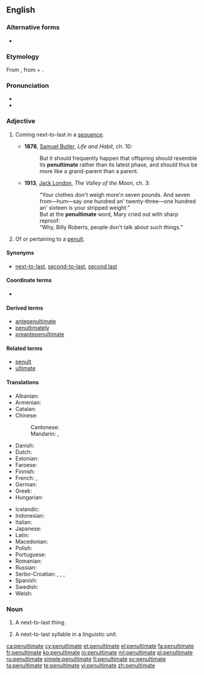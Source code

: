 {{was wotd|2006|November|29}}
==English==

===Alternative forms===
* {{l|en|pænultimate}}

===Etymology===
From {{etyl|la|en}} {{term|paenultimus|lang=la}}, from {{term|paene||almost}} + {{term|ultimus||last}}.

===Pronunciation===
* {{IPA|/pɪˈnʌltɪmət/}}
* {{audio|en-us-penultimate.ogg|Audio (US)}}

===Adjective===
{{en-adj|-}}

# {{context|formal|literary|or|scholarly|lang=en}} Coming next-to-last in a [[sequence]].
#* '''1878''', [[w:Samuel Butler (novelist)|Samuel Butler]], ''Life and Habit'', ch. 10:
#*: But it should frequently happen that offspring should resemble its '''penultimate''' rather than its latest phase, and should thus be more like a grand-parent than a parent.
#* '''1913''', [[w:Jack London|Jack London]], ''The Valley of the Moon'', ch. 3:
#*: “Your clothes don't weigh more'n seven pounds. And seven from—hum—say one hundred an' twenty-three—one hundred an' sixteen is your stripped weight.”
#*: But at the '''penultimate''' word, Mary cried out with sharp reproof:
#*: “Why, Billy Roberts, people don't talk about such things.”
# {{context|linguistics|lang=en}} Of or pertaining to a [[penult]].

====Synonyms====
* {{sense|next-to-last}} [[next-to-last]], [[second-to-last]], [[second last]]

====Coordinate terms====
* {{syllable adjectives}}

====Derived terms====
* [[antepenultimate]]
* [[penultimately]]
* [[preantepenultimate]]

====Related terms====
* [[penult]]
* [[ultimate]]

====Translations====
{{trans-top|the next-to-last in a sequence}}
* Albanian: {{t-|sq|parafundit}}
* Armenian: {{t|hy|նախավերջին|sc=Armn}}
* Catalan: {{t-|ca|penúltim}}
* Chinese:
*: Cantonese: {{tø|yue|尾二|tr=mei1 ji2|sc=Hani}}
*: Mandarin: {{t|cmn|倒數第二的|sc=Hani}}, {{t|cmn|倒数第二的|tr=dàoshǔ dì'èr de|sc=Hani}}
* Danish: {{t-|da|næstsidst}}
* Dutch: {{t-|nl|voorlaatste}}
* Estonian: {{t+|et|eelviimane}}
* Faroese: {{t-|fo|næstsíðstur}}
* Finnish: {{t-|fi|toiseksi viimeinen}}
* French: {{t+|fr|avant-dernier}}, {{t+|fr|pénultième}}
* German: {{t-|de|vorletzt}}
* Greek: {{t+|el|προτελευταίος|m|tr=proteleftaíos|sc=Grek}}
* Hungarian: {{t+|hu|utolsó előtti}}
{{trans-mid}}
* Icelandic: {{t-|is|næstsíðastur}}
* Indonesian: {{t-|id|kedua terakhir}}
* Italian: {{t-|it|penultimo}}
* Japanese: {{t-|ja|最後から二番目|tr=saigo kara ni-banme|sc=Jpan}}
* Latin: {{t-|la|paenultimus}}
* Macedonian: {{t-|mk|претпоследен|m|tr=pretpósleden}}
* Polish: {{t+|pl|przedostatni}}
* Portuguese: {{t+|pt|penúltimo}}
* Romanian: {{t-|ro|penultim}}
* Russian: {{t+|ru|предпоследний|tr=predposlédnij}}
* Serbo-Croatian: {{t-|sh|prȅtposljednjī}}, {{t-|sh|prȅtposlednjī}}, {{t-|sh|пре̏тпосљедњӣ}}, {{t-|sh|пре̏тпоследњӣ}}
* Spanish: {{t+|es|penúltimo}}
* Swedish: {{t-|sv|näst sist}}
* Welsh: {{t-|cy|gobennol}}
{{trans-bottom}}

===Noun===
{{en-noun}}

# {{rfd-sense}} A next-to-last thing.
# {{context|linguistics|lang=en}} A next-to-last syllable in a linguistic unit.

[[ca:penultimate]]
[[cy:penultimate]]
[[et:penultimate]]
[[el:penultimate]]
[[fa:penultimate]]
[[fr:penultimate]]
[[ko:penultimate]]
[[io:penultimate]]
[[ml:penultimate]]
[[pl:penultimate]]
[[ru:penultimate]]
[[simple:penultimate]]
[[fi:penultimate]]
[[sv:penultimate]]
[[ta:penultimate]]
[[te:penultimate]]
[[vi:penultimate]]
[[zh:penultimate]]
